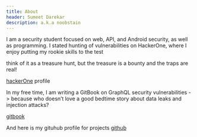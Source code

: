 ```yaml
---
title: About
header: Sumeet Darekar
description: a.k.a noobstain 
---
```


I am a security student focused on web, API, and Android security, as well as programming. I stated hunting of vulnerabilities on HackerOne, where I enjoy putting my rookie skills to the test

think of it as a treasure hunt, but the treasure is a bounty and the traps are real!

[hackerOne](https://hackerone.com/noobstain) profile

In my free time, I am writing a GitBook on GraphQL security vulnerabilities
-> because who doesn’t love a good bedtime story about data leaks and injection attacks?

[gitbook](https://noobstain.gitbook.io/graphql)        

And here is my gituhub profile for projects
[github](https://github.com/sumeet-darekar)
